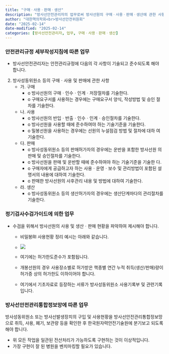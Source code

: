 ```yaml
---
title: "구매ㆍ사용ㆍ판매ㆍ생산"
description: "방사선안전관리자의 업무로써 방사선원의 구매ㆍ사용ㆍ판매ㆍ생산에 관한 사항 설명입니다."
author: "대한핵의학회<br>방사선안전위원회"
date: "2025-02-14"
date-modified: "2025-02-14"
categories: [방사선안전관리자, 업무, 구매ㆍ사용ㆍ판매ㆍ생산]
---
```


### 안전관리규정 세부작성지침에 따른 업무

-   방사선안전관리자는 안전관리규정에 다음의 각 사항이 기술되고 준수되도록 해야 합니다.

2.  방사성동위원소 등의 구매ㆍ사용 및 판매에 관한 사항
    -   가. 구매
        -   o 방사선원의 구매ㆍ인수ㆍ인계ㆍ저장절차를 기술한다.
        -   o 구매요구서를 사용하는 경우에는 구매요구서 양식, 작성방법 및 승인 절차를 기술한다.
    -   나. 사용
        -   o 방사선원의 반입ㆍ반출ㆍ인수ㆍ인계ㆍ승인절차를 기술한다.
        -   o 방사선원을 사용할 때에 준수하여야 하는 기술기준을 기술한다.
        -   o 밀봉선원을 사용하는 경우에는 선원의 누설점검 방법 및 절차에 대하 여 기술한다.
    -   다. 판매
        -   o 방사성동위원소 등의 판매허가자의 경우에는 운반을 포함한 방사선원 의 판매 및 승인절차를 기술한다.
        -   o 방사선원을 판매 및 운반할 때에 준수하여야 하는 기술기준을 기술한 다.
        -   o 구매자에게 공급하고자 하는 사용ㆍ운영ㆍ보수 및 관리방법이 포함된 설명서의 내용에 대하여 기술한다.
        -   o 판매한 방사선원의 사후관리 내용 및 방법에 대하여 기술한다.
    -   라. 생산
        -   o 방사성동위원소 등의 생산허가자의 경우에는 생산단계마다의 관리절차를 기술한다.

### 정기검사수검가이드에 의한 업무

-   수검을 위해서 방사선원의 사용 및 생산ㆍ판매 현황을 파악하여 제시해야 합니다.

    -   비밀봉RI 사용현황 정리 예시는 아래와 같습니다.

    -   ![](images/비밀봉사용현황.JPG)
    -   여기에는 허가한도준수가 포함됩니다.
    -   개봉선원의 경우 사용장소별로 허가받은 핵종별 연간 누적 취득(생산/판매)량이 허가증 상의 허가한도 이하이어야 합니다.
    -   여기에서 기초자료로 등장하는 서류가 방사성동위원소 사용기록부 및 관련기록 입니다.



### 방사선안전관리통합정보망에 따른 업무

방사성동위원소 또는 방사선발생장치의 구입 및 사용현황을 방사선안전관리통합정보망으로 취득, 사용, 폐기, 보관량 등을 확인한 후 한국원자력안전기술원에 분기보고 되도록 해야 합니다.

::: {.callout-important title="최적화 검토 및 제안" collapse="open"}
-   위 모든 작업을 일관된 전산처리가 가능하도록 구현하는 것이 이상적입니다.
-   가장 구현이 잘 된 병원을 벤치마킹할 필요가 있습니다.
:::